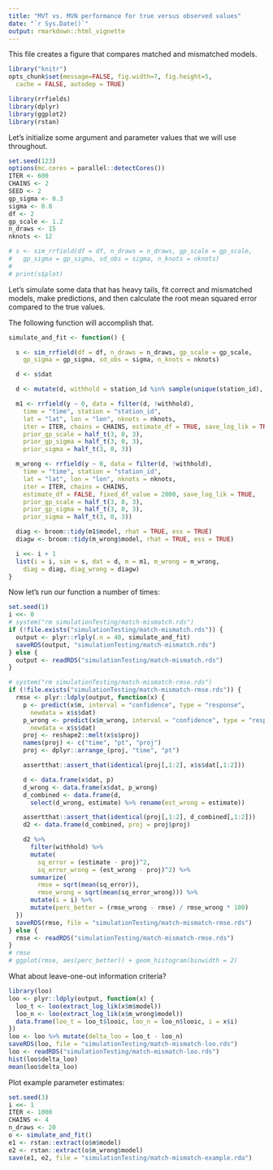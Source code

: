 ```yaml
---
title: "MVT vs. MVN performance for true versus observed values"
date: "`r Sys.Date()`"
output: rmarkdown::html_vignette
---
```


This file creates a figure that compares matched and mismatched models.

```r
library("knitr")
opts_chunk$set(message=FALSE, fig.width=7, fig.height=5,
  cache = FALSE, autodep = TRUE)
```

```r
library(rrfields)
library(dplyr)
library(ggplot2)
library(rstan)
```

Let's initialize some argument and parameter values that we will use
throughout.

```r
set.seed(123)
options(mc.cores = parallel::detectCores())
ITER <- 600
CHAINS <- 2
SEED <- 2
gp_sigma <- 0.3
sigma <- 0.8
df <- 2
gp_scale <- 1.2
n_draws <- 15
nknots <- 12

# s <- sim_rrfield(df = df, n_draws = n_draws, gp_scale = gp_scale,
#   gp_sigma = gp_sigma, sd_obs = sigma, n_knots = nknots)
#
# print(s$plot)
```

Let's simulate some data that has heavy tails, fit correct and mismatched
models, make predictions, and then calculate the root mean squared error
compared to the true values.

The following function will accomplish that.

```r
simulate_and_fit <- function() {

  s <- sim_rrfield(df = df, n_draws = n_draws, gp_scale = gp_scale,
    gp_sigma = gp_sigma, sd_obs = sigma, n_knots = nknots)

  d <- s$dat

  d <- mutate(d, withhold = station_id %in% sample(unique(station_id), 10))

  m1 <- rrfield(y ~ 0, data = filter(d, !withhold),
    time = "time", station = "station_id",
    lat = "lat", lon = "lon", nknots = nknots,
    iter = ITER, chains = CHAINS, estimate_df = TRUE, save_log_lik = TRUE,
    prior_gp_scale = half_t(3, 0, 3),
    prior_gp_sigma = half_t(3, 0, 3),
    prior_sigma = half_t(3, 0, 3))

  m_wrong <- rrfield(y ~ 0, data = filter(d, !withhold),
    time = "time", station = "station_id",
    lat = "lat", lon = "lon", nknots = nknots,
    iter = ITER, chains = CHAINS,
    estimate_df = FALSE, fixed_df_value = 2000, save_log_lik = TRUE,
    prior_gp_scale = half_t(3, 0, 3),
    prior_gp_sigma = half_t(3, 0, 3),
    prior_sigma = half_t(3, 0, 3))

  diag <- broom::tidy(m1$model, rhat = TRUE, ess = TRUE)
  diagw <- broom::tidy(m_wrong$model, rhat = TRUE, ess = TRUE)

  i <<- i + 1
  list(i = i, sim = s, dat = d, m = m1, m_wrong = m_wrong,
    diag = diag, diag_wrong = diagw)
}
```

Now let's run our function a number of times:

```r
set.seed(1)
i <<- 0
# system("rm simulationTesting/match-mismatch.rds")
if (!file.exists("simulationTesting/match-mismatch.rds")) {
  output <- plyr::rlply(.n = 40, simulate_and_fit)
  saveRDS(output, "simulationTesting/match-mismatch.rds")
} else {
  output <- readRDS("simulationTesting/match-mismatch.rds")
}
```

```r
# system("rm simulationTesting/match-mismatch-rmse.rds")
if (!file.exists("simulationTesting/match-mismatch-rmse.rds")) {
  rmse <- plyr::ldply(output, function(x) {
    p <- predict(x$m, interval = "confidence", type = "response",
      newdata = x$s$dat)
    p_wrong <- predict(x$m_wrong, interval = "confidence", type = "response",
      newdata = x$s$dat)
    proj <- reshape2::melt(x$s$proj)
    names(proj) <- c("time", "pt", "proj")
    proj <- dplyr::arrange_(proj, "time", "pt")

    assertthat::assert_that(identical(proj[,1:2], x$s$dat[,1:2]))

    d <- data.frame(x$dat, p)
    d_wrong <- data.frame(x$dat, p_wrong)
    d_combined <- data.frame(d,
      select(d_wrong, estimate) %>% rename(est_wrong = estimate))

    assertthat::assert_that(identical(proj[,1:2], d_combined[,1:2]))
    d2 <- data.frame(d_combined, proj = proj$proj)

    d2 %>%
      filter(withhold) %>%
      mutate(
        sq_error = (estimate - proj)^2,
        sq_error_wrong = (est_wrong - proj)^2) %>%
      summarize(
        rmse = sqrt(mean(sq_error)),
        rmse_wrong = sqrt(mean(sq_error_wrong))) %>%
      mutate(i = i) %>%
      mutate(perc_better = (rmse_wrong - rmse) / rmse_wrong * 100)
  })
  saveRDS(rmse, file = "simulationTesting/match-mismatch-rmse.rds")
} else {
  rmse <- readRDS("simulationTesting/match-mismatch-rmse.rds")
}
# rmse
# ggplot(rmse, aes(perc_better)) + geom_histogram(binwidth = 2)
```

What about leave-one-out information criteria?

```r
library(loo)
loo <- plyr::ldply(output, function(x) {
  loo_t <- loo(extract_log_lik(x$m$model))
  loo_n <- loo(extract_log_lik(x$m_wrong$model))
  data.frame(loo_t = loo_t$looic, loo_n = loo_n$looic, i = x$i)
})
loo <- loo %>% mutate(delta_loo = loo_t - loo_n)
saveRDS(loo, file = "simulationTesting/match-mismatch-loo.rds")
loo <- readRDS("simulationTesting/match-mismatch-loo.rds")
hist(loo$delta_loo)
mean(loo$delta_loo)
```

Plot example parameter estimates:

```r
set.seed(3)
i <<- 1
ITER <- 1000
CHAINS <- 4
n_draws <- 20
o <- simulate_and_fit()
e1 <- rstan::extract(o$m$model)
e2 <- rstan::extract(o$m_wrong$model)
save(e1, e2, file = "simulationTesting/match-mismatch-example.rda")
```

